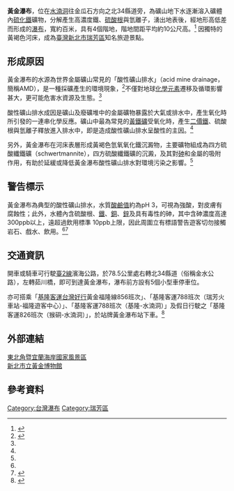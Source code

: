 {{Infobox waterfall
| name = 黃金瀑布
| photo = 黃金瀑布.jpg
| photo_width = 275
| photo_caption = 
| map_width = 
| lat_d  = |lat_m  = |lat_s  = |lat_NS  = 
| long_d = |long_m = |long_s = |long_EW =
| region = 
| source = 
| coords_ref = {{coord|25|07|02.2|N|121|51|41.0|E|}}
| location = 新北市瑞芳區，北34縣道旁
| type = 酸性礦山排水
| elevation = 
| height = 
| height_longest = 
| number_drops = 
| width =
| average_width = 
| watercourse = 
| average_flow = 
| world_rank = 
}}
'''黃金瀑布'''，位在[[水湳洞|水湳洞]]往金瓜石方向之北34縣道旁，為礦山地下水逐漸溶入礦體內[[硫化鐵|硫化鐵]]礦物，分解產生高濃度鐵、[[硫酸根|硫酸根]]與氫離子，湧出地表後，經地形高低差而形成的[[瀑布|瀑布]]，寬約百米，具有4個階地，階地間距平均約10公尺高。<ref name=":0">{{Cite journal|title=金瓜石黃金瀑布酸性礦山排水沉澱物之礦物學研究|author=陳君榮。江威德。|url=https://www.airitilibrary.com/Publication/alDetailedMesh?docid=10219927-201309-201309270022-201309270022-1-12|journal=臺灣鑛業|issue=第3期|year=2013年9月|volume=第65卷|page=第1-12頁}}</ref> 因獨特的黃褐色河床，成為[[臺灣|臺灣]][[新北市|新北市]][[瑞芳區|瑞芳區]]知名旅遊景點。

== 形成原因 ==
黃金瀑布的水源為世界金屬礦山常見的「酸性礦山排水」（acid mine drainage，簡稱AMD），是一種採礦產生的環境現象，<ref name=":1">{{Cite journal|title=金瓜石黃金瀑布：看穿美景幕後的嘆息|author=陳君榮|url=http://web2.nmns.edu.tw/PubLib/NewsLetter/106/351/6.pdf|journal=科博館訊|issue=第351期|others=黃克峻|year=2017|page=第6頁}}</ref>不僅對地球[[化學元素|化學元素]]遷移及循環影響甚大，更可能危害水資源及生態。<ref name=":0" />

酸性礦山排水成因是礦山及廢礦堆中的金屬礦物暴露於大氣或排水中，產生氧化時所引發的一連串化學反應。礦山中最為常見的[[黄铁矿|黃鐵礦]]受氧化時，產生[[二價鐵|二價鐵]]、硫酸根與氫離子釋放進入排水中，即是造成酸性礦山排水呈酸性的主因。<ref name=":1" />

另外，黃金瀑布在河床表層形成黃褐色氫氧氧化鐵沉澱物，主要礦物組成為四方硫酸纖鐵礦（schwertmannite），四方硫酸纖鐵礦的沉澱，及其對[[砷|砷]]和金屬的吸附作用，有助於延緩或降低黃金瀑布酸性礦山排水對環境污染之影響。<ref name=":0" />

== 警告標示 ==
黃金瀑布為典型的酸性礦山排水，水質[[PH值|酸鹼值]]約為pH 3，可視為強酸，對皮膚有腐蝕性；此外，水體內含硫酸根、[[铁|鐵]]、[[铜|銅]]、[[锌|鋅]]及具有毒性的砷，其中含砷濃度高達300ppb以上，遠超過飲用標準 10ppb上限，因此周圍立有標語警告遊客切勿接觸岩石、戲水、飲用。<ref name=":1" /><ref>{{Cite news|url=https://www.setn.com/News.aspx?NewsID=129919|title=神祕美景染毒！「黃金瀑布」水呈強酸性　赤腳恐腐蝕肌膚|author=潘照文。花振森。|publisher=三立新聞台|language=zh-tw|origyear=201年3月13日}}</ref> 

== 交通資訊 ==
開車或騎車可行駛[[台2線|臺2線]]濱海公路，於78.5公里處右轉北34縣道（俗稱金水公路），左轉茹川橋，即可到達黃金瀑布，瀑布前方設有5個小型車停車位。

亦可搭乘「[[基隆客運|基隆客運]][[台灣好行|台灣好行]]黃金福隆線856班次」、「基隆客運788班次（瑞芳火車站-福隆遊客中心）」、「基隆客運788班次（基隆-水湳洞）」及假日行駛之「基隆客運826班次（猴硐-水湳洞）」，於站牌黃金瀑布站下車。<ref>{{Cite web|title=黃金瀑布|url=https://www.necoast-nsa.gov.tw/Attraction-Content.aspx?a=67&l=1|author=交通部觀光局東北角暨宜蘭海岸國家風景區管理處|work=東北角暨宜蘭海岸國家風景區（官網）|language=zh-tw}}</ref>{{Commons category|Golden Waterfall}}

==外部連結==
[https://web.archive.org/web/20180716111654/https://www.necoast-nsa.gov.tw/user/article.aspx?Lang=1&SNo=04000076 東北角暨宜蘭海岸國家風景區]<BR>[http://www.gep.ntpc.gov.tw/xmdoc/cont?xsmsid=0G246378164955440420&sid=0G252541192088560024 新北市立黃金博物館]

== 參考資料 ==
<references />

{{台灣瀑布}}
[[Category:台灣瀑布|Category:台灣瀑布]]
[[Category:瑞芳區|Category:瑞芳區]]